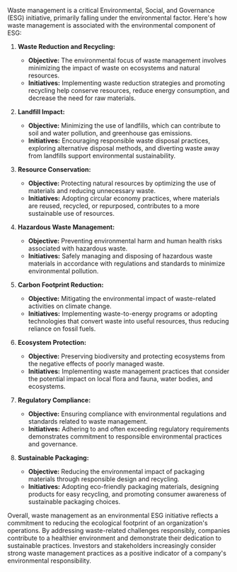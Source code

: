Waste management is a critical Environmental, Social, and Governance (ESG) initiative, primarily falling under the environmental factor. Here's how waste management is associated with the environmental component of ESG:

1. **Waste Reduction and Recycling:**
   - **Objective:** The environmental focus of waste management involves minimizing the impact of waste on ecosystems and natural resources.
   - **Initiatives:** Implementing waste reduction strategies and promoting recycling help conserve resources, reduce energy consumption, and decrease the need for raw materials.

2. **Landfill Impact:**
   - **Objective:** Minimizing the use of landfills, which can contribute to soil and water pollution, and greenhouse gas emissions.
   - **Initiatives:** Encouraging responsible waste disposal practices, exploring alternative disposal methods, and diverting waste away from landfills support environmental sustainability.

3. **Resource Conservation:**
   - **Objective:** Protecting natural resources by optimizing the use of materials and reducing unnecessary waste.
   - **Initiatives:** Adopting circular economy practices, where materials are reused, recycled, or repurposed, contributes to a more sustainable use of resources.

4. **Hazardous Waste Management:**
   - **Objective:** Preventing environmental harm and human health risks associated with hazardous waste.
   - **Initiatives:** Safely managing and disposing of hazardous waste materials in accordance with regulations and standards to minimize environmental pollution.

5. **Carbon Footprint Reduction:**
   - **Objective:** Mitigating the environmental impact of waste-related activities on climate change.
   - **Initiatives:** Implementing waste-to-energy programs or adopting technologies that convert waste into useful resources, thus reducing reliance on fossil fuels.

6. **Ecosystem Protection:**
   - **Objective:** Preserving biodiversity and protecting ecosystems from the negative effects of poorly managed waste.
   - **Initiatives:** Implementing waste management practices that consider the potential impact on local flora and fauna, water bodies, and ecosystems.

7. **Regulatory Compliance:**
   - **Objective:** Ensuring compliance with environmental regulations and standards related to waste management.
   - **Initiatives:** Adhering to and often exceeding regulatory requirements demonstrates commitment to responsible environmental practices and governance.

8. **Sustainable Packaging:**
   - **Objective:** Reducing the environmental impact of packaging materials through responsible design and recycling.
   - **Initiatives:** Adopting eco-friendly packaging materials, designing products for easy recycling, and promoting consumer awareness of sustainable packaging choices.

Overall, waste management as an environmental ESG initiative reflects a commitment to reducing the ecological footprint of an organization's operations. By addressing waste-related challenges responsibly, companies contribute to a healthier environment and demonstrate their dedication to sustainable practices. Investors and stakeholders increasingly consider strong waste management practices as a positive indicator of a company's environmental responsibility.